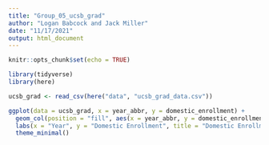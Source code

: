 ```yaml
---
title: "Group_05_ucsb_grad"
author: "Logan Babcock and Jack Miller"
date: "11/17/2021"
output: html_document
---
```


```r
knitr::opts_chunk$set(echo = TRUE)

library(tidyverse)
library(here)
```

```r
ucsb_grad <- read_csv(here("data", "ucsb_grad_data.csv"))
```

```r
ggplot(data = ucsb_grad, x = year_abbr, y = domestic_enrollment) +
  geom_col(position = "fill", aes(x = year_abbr, y = domestic_enrollment, fill = ethnicity)) + 
  labs(x = "Year", y = "Domestic Enrollment", title = "Domestic Enrollment Ethnicity Demographics by Year", caption = "Figure shows the race/ethnicity profile of UCSB graduates by year graduated.") +
  theme_minimal()
```

